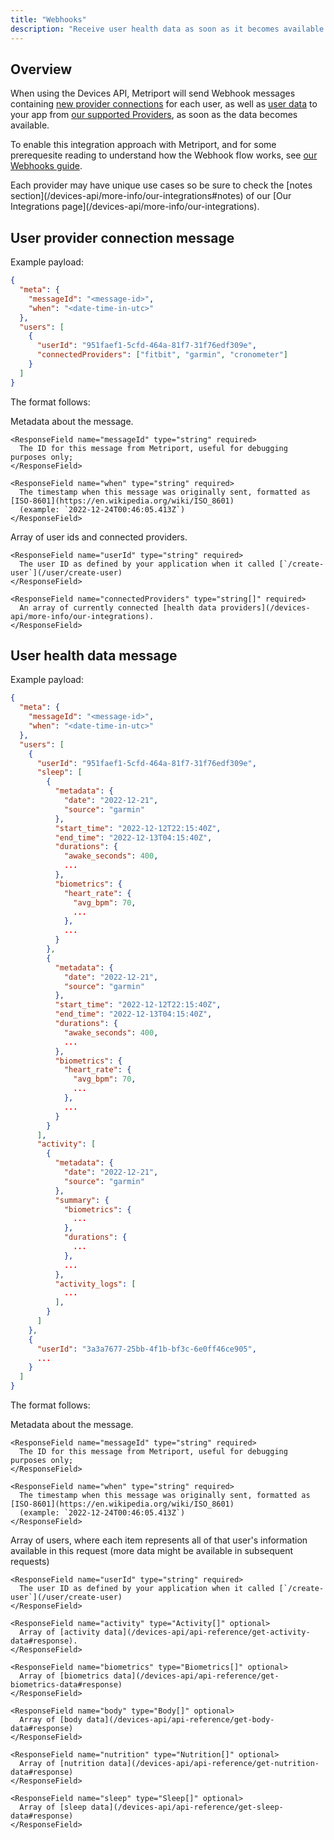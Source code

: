 ```yaml
---
title: "Webhooks"
description: "Receive user health data as soon as it becomes available."
---
```


## Overview

When using the Devices API, Metriport will send Webhook messages containing [new provider connections](#user-provider-connection-message) for each user, as well as [user data](#user-health-data-message) to your app from [our supported Providers](/devices-api/more-info/our-integrations), as soon as the data becomes available.

To enable this integration approach with Metriport, and for some prerequesite reading to understand
how the Webhook flow works, see [our Webhooks guide](/home/api-info/webhooks).

<Info>
  Each provider may have unique use cases so be sure to check the [notes
  section](/devices-api/more-info/our-integrations#notes) of our [Our Integrations
  page](/devices-api/more-info/our-integrations).
</Info>

## User provider connection message

Example payload:

```json
{
  "meta": {
    "messageId": "<message-id>",
    "when": "<date-time-in-utc>"
  },
  "users": [
    {
      "userId": "951faef1-5cfd-464a-81f7-31f76edf309e",
      "connectedProviders": ["fitbit", "garmin", "cronometer"]
    }
  ]
}
```

The format follows:

<ResponseField name="meta" type="string[]" required>
  Metadata about the message.
  <Expandable title="meta properties">

    <ResponseField name="messageId" type="string" required>
      The ID for this message from Metriport, useful for debugging purposes only;
    </ResponseField>

    <ResponseField name="when" type="string" required>
      The timestamp when this message was originally sent, formatted as [ISO-8601](https://en.wikipedia.org/wiki/ISO_8601)
      (example: `2022-12-24T00:46:05.413Z`)
    </ResponseField>

  </Expandable>
</ResponseField>

<ResponseField name="users" required>
  Array of user ids and connected providers.
  
  <Expandable title="Users properties">

    <ResponseField name="userId" type="string" required>
      The user ID as defined by your application when it called [`/create-user`](/user/create-user)
    </ResponseField>

    <ResponseField name="connectedProviders" type="string[]" required>
      An array of currently connected [health data providers](/devices-api/more-info/our-integrations).
    </ResponseField>

  </Expandable>
</ResponseField>

## User health data message

Example payload:

```json
{
  "meta": {
    "messageId": "<message-id>",
    "when": "<date-time-in-utc>"
  },
  "users": [
    {
      "userId": "951faef1-5cfd-464a-81f7-31f76edf309e",
      "sleep": [
        {
          "metadata": {
            "date": "2022-12-21",
            "source": "garmin"
          },
          "start_time": "2022-12-12T22:15:40Z",
          "end_time": "2022-12-13T04:15:40Z",
          "durations": {
            "awake_seconds": 400,
            ...
          },
          "biometrics": {
            "heart_rate": {
              "avg_bpm": 70,
              ...
            },
            ...
          }
        },
        {
          "metadata": {
            "date": "2022-12-21",
            "source": "garmin"
          },
          "start_time": "2022-12-12T22:15:40Z",
          "end_time": "2022-12-13T04:15:40Z",
          "durations": {
            "awake_seconds": 400,
            ...
          },
          "biometrics": {
            "heart_rate": {
              "avg_bpm": 70,
              ...
            },
            ...
          }
        }
      ],
      "activity": [
        {
          "metadata": {
            "date": "2022-12-21",
            "source": "garmin"
          },
          "summary": {
            "biometrics": {
              ...
            },
            "durations": {
              ...
            },
            ...
          },
          "activity_logs": [
            ...
          ],
        }
      ]
    },
    {
      "userId": "3a3a7677-25bb-4f1b-bf3c-6e0ff46ce905",
      ...
    }
  ]
}
```

The format follows:

<ResponseField name="meta" type="string[]" required>
  Metadata about the message.
  <Expandable title="meta properties">

    <ResponseField name="messageId" type="string" required>
      The ID for this message from Metriport, useful for debugging purposes only;
    </ResponseField>

    <ResponseField name="when" type="string" required>
      The timestamp when this message was originally sent, formatted as [ISO-8601](https://en.wikipedia.org/wiki/ISO_8601)
      (example: `2022-12-24T00:46:05.413Z`)
    </ResponseField>

  </Expandable>
</ResponseField>

<ResponseField name="users" required>
  Array of users, where each item represents all of that user's information available in this request (more data might be available in subsequent requests)
  
  <Expandable title="Users properties">

    <ResponseField name="userId" type="string" required>
      The user ID as defined by your application when it called [`/create-user`](/user/create-user)
    </ResponseField>

    <ResponseField name="activity" type="Activity[]" optional>
      Array of [activity data](/devices-api/api-reference/get-activity-data#response).
    </ResponseField>

    <ResponseField name="biometrics" type="Biometrics[]" optional>
      Array of [biometrics data](/devices-api/api-reference/get-biometrics-data#response)
    </ResponseField>

    <ResponseField name="body" type="Body[]" optional>
      Array of [body data](/devices-api/api-reference/get-body-data#response)
    </ResponseField>

    <ResponseField name="nutrition" type="Nutrition[]" optional>
      Array of [nutrition data](/devices-api/api-reference/get-nutrition-data#response)
    </ResponseField>

    <ResponseField name="sleep" type="Sleep[]" optional>
      Array of [sleep data](/devices-api/api-reference/get-sleep-data#response)
    </ResponseField>

  </Expandable>
</ResponseField>
